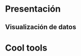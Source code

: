 # Presentación
## Visualización de datos
# Cool tools {-}


[^1]: Aunque con tratamientos distintos a este trabajo, puedes encontrar
    textos con objetivos parecidos como *Essential academic skills*
    (Turner et. al., 2011) o el pequeño manual de Zachary Shore (2016).

[^2]: La forma más fácil de llenarte de bibliografía es haciendo una
    especie de bola de nieve de referencias. "Este artículo cita a estos
    autores, estos autores citan a estos otros." Aunque no hay nada de
    malo en ello, al final tu bibliografía puede llenarse de libros y
    artículos que no se vinculan directamente con tus intereses y de
    textos que simplemente nunca leerás.

[^3]: Existen muchos tipos de bases de datos. Hay repositorios de datos
    cualitativos para la investigación abierta, material etnográfico
    primario para analizar, archivos fotográficos con metadatos, datos
    estadísticos limpios y listos para usar o datos geográficos que
    puedes analizar. Las bases de datos académicas son amplias y
    variadas. Hay que aprovechar que las universidades tienen acceso a
    muchas de ellas.

[^4]: Este espacio no es suficiente para explicar cada medida. La
    mayoría de estas medidas pueden verse en [Metrics
    Toolkit](https://www.metrics-toolkit.org/explore-metrics/#1628+type-of-research-object:outputs-journal-articles).

[^5]: Hay muchas formas de medir las investigaciones en el campo
    académico y depende de cada base de datos qué métricas se incluyen.
    Algunas incluyen cuántas veces son mencionados los trabajos en
    Twitter, cuántos lectores tienen en Mendeley o cuántas veces han
    sido descargadas.

[^6]: Por el momento quisiera solo mencionar la existencia de grandes
    herramientas como [Bibliometrix](https://www.bibliometrix.org/) para
    R y [ScientoPy](https://www.scientopy.com/es/) para Python. Estos
    dos son paquetes de análisis cienciométrico que necesitan de un poco
    más de conocimiento en manejo de bases de datos y lenguajes de
    programación para científicos sociales (aunque en el caso del
    paquete de R también puede usarse con una sencilla Shinny App).

[^7]: En el momento que escribo, algunos gestores populares son
    [Zotero](https://www.zotero.org/),
    [Mendeley](https://www.mendeley.com/download-desktop/) o
    [JabRef](http://www.jabref.org). Yo en lo particular uso Zotero
    porque es software libre, aunque también he oído maravillas de
    Mendeley. Para fines prácticos podemos decir que cumplen los mismos
    objetivos y tú puedes utilizar el que mejor te acomode. Lo que
    escribo está basado en mi experiencia con Zotero.

[^8]: Por ejemplo, Zotero tiene funcionalidades extendidas por medio de
    plugins como extraer tus subrayados y notas en PDFs con
    [Zotfile](http://zotfile.com/) o manejar citas en entornos como
    LaTeX o Markdown con [Better BibTex](http://zotfile.com/), así como
    [muchas otras funciones](https://www.zotero.org/support/plugins).

[^9]: Las aquí presentadas se basan en distintas fuentes como el blog
    Raul Pacheco-Vega (2017a, 2020), el libro de Sönke Ahrens (2017),
    algunas sesiones videograbadas de la Universidad de Kyoto (Lin,
    2020) y las secciones que dedican Corbin y Strauss (2015) al
    respecto.

[^10]: Evidentemente se trata de una pequeña reseña. Hay que recordar
    que también las hay más desarrolladas como las reseñas sistemáticas
    de literatura que incluso están sujetas a publicación académica.
    Pero no hay que restarles importancia, después de muchas pequeñas
    reseñas pueden surgir otras más complejas.

[^11]: En mi opinión, *una mala elección sería utilizar un procesador de
    textos como Word* para almacenar tus notas. No está pensado para
    tomar notas, los documentos y carpetas pueden traspapelarse incluso
    de forma digital. El formato no es el más adecuado, ocupa más
    espacio del requerido. Usa un software especializado y no habrá
    vuelta atrás, es mucho mejor.

[^12]: Otras interesantes pero menos populares son
    [Boostnote](https://boostnote.io/), [Notable](https://notable.app/),
    [Simplenote](https://simplenote.com/), [Typora](https://typora.io/),
    [Ghostwriter](https://wereturtle.github.io/ghostwriter/),
    [Bear](https://bear.app/), [iA Writer](https://ia.net/es/writer),
    etc. Algunas se concentran en una mejor experiencia de escritura,
    otras están pensadas para programadores, la mayoría son gratuitas y
    algunas son de código abierto.

[^13]: Las opciones que enumero son algunas de las más populares y
    estables, así que por lo menos se mantendrán en el paisaje digital
    por algún periodo en el tiempo.

[^14]: Mi recomendación para eso es utilizar archivos de texto plano
    como [Markdown](https://www.markdowntutorial.com/es/) (Gruber, 2004;
    Zhang, 2020), que han demostrado ser muy confiables a lo largo de
    décadas y sigue mejorando con el tiempo, además de que tiene más
    ventajas de las que te imaginas. Otras opciones similares son
    AsciiDoc o reStructuredText. Todas las opciones sólo son sintaxis
    ligeramente distintas para escribir en texto plano.

[^15]: [Markdown](https://www.markdowntutorial.com/es/) es un lenguaje
    de marcado ligero con una sencilla sintaxis de escritura en texto
    plano. En su simpleza esta su potencia. Es altamente compatible con
    muchísimos programas. Se utiliza en páginas web, en código e incluso
    en edición de [textos
    académicos](https://jaantollander.com/post/scientific-writing-with-markdown/).
    Básicamente cualquier editor de texto no restrictivo tiene opciones
    para usar o exportar a Markdown. Probablemente pueda parecer
    complicado en un primer momento, pero es más sencillo de lo que
    parece y es muy adaptable. No sólo se usa para tomar notas, también
    hacer trabajos enteros, desde ensayos, hasta tesis y libros (Balsch,
    2018; Frank & Hartgerink, 2017). Para ver parte del universo
    Markdown puede servirte indagar en [Awesome
    Markdown](https://github.com/mundimark/awesome-markdown) o [Markdown
    Guide](https://www.markdownguide.org/).

[^16]: El número dedicado a archivos personales de la revista polaca
    Czas Kultury (Duda et al., 2017) recopila algunas de formas de
    trabajo de distintos académicos de la región. Particularmente
    recomiendo el artículo de Aleksadra Kil (2017) sobre el profesor
    Stanisław Pietraszko.

[^17]: La oposición marcada es ilustrativa, en realidad muchos de los
    sistemas de gestión del conocimiento combinan ambos métodos en
    ciertos aspectos. El zettelkasten de Luhmann es un ejemplo de ello.
    Aunque su sistema se basaba en conexiones y desarrollos espontáneos,
    su fichero físico tenía una estructura de árbol numerada.

[^18]: El trabajo de Luhmann está ampliamente documentado. Su archivo de
    fichas y notas pueden consultarse digitalmente en una completa [base
    de datos de la Universidad de
    Bielefeld](https://niklas-luhmann-archiv.de/bestand/zettelkasten/suche).

[^19]:

[^20]: Johannes F.K. Schmidt (2016) describe con mayor detalle en que
    consiste el método zettelkasten a partir de la experiencia
    documentada de Niklas Luhmann . El método es bastante conocido por
    lo que es muy fácil encontrar información sobre él. Incluso hay un
    [sitio web](https://zettelkasten.de/posts/overview/) dedicado a su
    discusión y difusión.

[^21]: La referencia obligada sobre la visualización de datos es Edward
    Tufte, quién ha hecho importantes aportaciones en distintas
    disciplinas. A pesar de la gran producción al respecto, los trabajos
    de Kieran Healy y Alberto Cairo son útiles para estudiantes de
    ciencias sociales con poca experiencia.

[^22]: Como [The Data Visualisation
    Catalogue](https://datavizcatalogue.com/) y algunos [otros
    recursos](https://datavizcatalogue.com/resources.html).

[^23]: Los gráficos de esta sección están realizados con Mermaid a
    excepción de la visualización de Evans-Pritchard.
